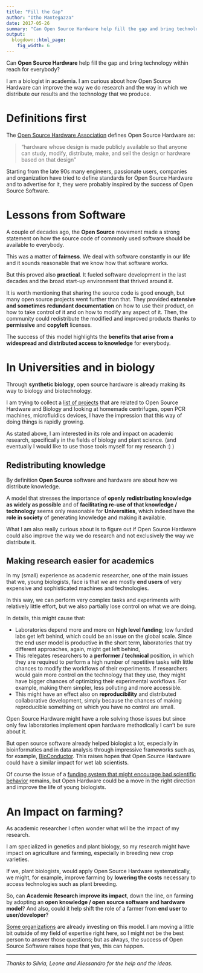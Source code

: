 ```yaml
---
title: "Fill the Gap"
author: "Otho Mantegazza"
date: 2017-05-26
summary: "Can Open Source Hardware help fill the gap and bring technology within reach for everybody?"
output:
  blogdown::html_page:
    fig_width: 6
---
```


Can **Open Source Hardware** help fill the gap and bring technology within
reach for everybody?

I am a biologist in academia. I am curious about how Open Source Hardware
can improve the way we do research and the way in which we distribute our
results and the technology that we produce.

# Definitions first

The [Open Source Hardware Association](https://www.oshwa.org) defines Open Source
Hardware as:

> "hardware whose design is made publicly available so that anyone can study, modify, distribute, make, and sell the design or hardware based on that design"  

Starting from the late 90s many engineers, passionate users, companies and
organization have tried to define standards for Open Source Hardware and to
advertise for it, they were probably inspired by the success of Open Source
Software.

# Lessons from Software

A couple of decades ago, the **Open Source** movement made a strong
statement on how the source code of commonly used software should be
available to everybody.

This was a matter of **fairness**. We deal with software constantly in our
life and it sounds reasonable that we know how that software works.

But this proved also **practical**. It fueled software development in the
last decades and the broad start-up environment that thrived around it.

It is worth mentioning that sharing the source code is good enough, but many
open source projects went further than that.
They provided **extensive and sometimes redundant documentation** on how to use
their product, on how to take
control of it and on how to modify any aspect of it.
Then, the community could redistribute the modified and improved products thanks to **permissive** and **copyleft** licenses.

The success of this model highlights the **benefits that
arise from a widespread and distributed access to knowledge** for everybody.


# In Universities and in biology

Through **synthetic biology**, open source hardware is already making its way to
biology and biotechnology.

I am trying to collect a [list of projects](https://othomantegazza.github.io/open-hardware-bio.html)
that are related to Open Source Hardware and Biology and looking at homemade
centrifuges, open PCR machines, microfluidics devices, I have the impression that
this way of doing things is rapidly growing.

As stated above, I am interested in its role and impact on academic research,
specifically in the fields of biology and plant science. (and eventually I would
like to use those tools myself for my research :) )

## Redistributing knowledge

By definition **Open Source** software and hardware are about how we distribute
knowledge.

A model that stresses the importance of **openly
redistributing knowledge as widely as possible** and of **facilitating
re-use of that knowledge / technology** seems only reasonable for
**Universities**, which indeed have the **role in society** of generating knowledge and making it available.

What I am also really curious about is to figure out if Open Source Hardware could also improve the way we do research and not exclusively the way we distribute it.


## Making research easier for academics

In my (small) experience as academic researcher, one of the main issues that
we, young biologists, face is that we are mostly **end users** of very
expensive and sophisticated machines and technologies.

In this way, we can perform very complex tasks and experiments with relatively
little effort, but we also partially lose control on what we are doing.

In details, this might cause that:

- Laboratories depend more and more on **high level funding**;
  low funded labs get left behind, which could be an issue on the global scale.
  Since the end user model is productive in the short term, laboratories that try
  different approaches, again, might get left behind,
- This relegates researchers to a **performer / technical** position, in
  which they are required to perform a high number of repetitive tasks with
  little chances to modify the workflows of their experiments. If researchers would gain
  more control on the technology that they use, they might have bigger chances of optimizing their experimental workflows. For example, making them simpler, less polluting and more accessible.
- This might have an effect also on **reproducibility** and distributed
  collaborative development, simply because the chances of making
  reproducible something on which you have no control are small.

Open Source Hardware might have a role solving those issues but since only few laboratories implement open hardware methodically I can't be sure about it.

But open source software already helped biologist a lot, especially in
bioinformatics and in data analysis through impressive frameworks such as,
for example, [BioConductor](http://bioconductor.org/). This raises hopes that
Open Source Hardware could have a similar impact for wet lab scientists.

Of course the issue of a [funding system that might encourage bad scientific behavior](https://simplystatistics.org/2016/02/16/when-it-comes-to-science-its-the-economy-stupid/)
remains, but Open Hardware could be a move in the
right direction and improve the life of young biologists.

# An Impact on farming?

As academic researcher I often wonder what will be the impact of my research.

I am specialized in genetics and plant biology, so my research might have impact on
agriculture and farming, especially in breeding new crop varieties.

If we, plant biologists, would apply Open Source Hardware systematically, we might, for
example, improve farming by **lowering the costs** necessary to access technologies such
as plant breeding.

So, can **Academic Research improve its impact**, down the
line, on farming by adopting an **open knowledge / open source software and
hardware model**? And also, could it help shift the role of a farmer from **end user** to **user/developer**?

[Some organizations](http://greenwave.org/) are already investing on this
model. I am moving a little bit outside of my field of expertise right here,
so I might not be the best person to answer those questions; but as always,
the success of Open Source Software raises hope that yes, this can happen.

---

*Thanks to Silvia, Leone and Alessandro for the help and the ideas.*
